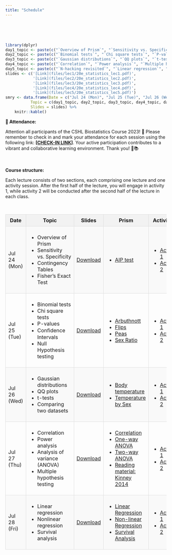 ```yaml
---
title: "Schedule"
---
```


<br><br><br>

```r
library(dplyr)
day1_topic <- paste(c("`Overview of Prism`", "`Sensitivity vs. Specificity`", "`Contingency Tables`", "`Fisher's Exact Test`"), collapse = "<br/>")
day2_topic <- paste(c("`Binomial tests`", "`Chi square tests`", "`P-values`", "`Conﬁdence Intervals`", "`Null Hypothesis testing`"), collapse = "<br/>")
day3_topic <- paste(c("`Gaussian distributions`", "`QQ plots`", "`t-tests`", "`Comparing two datasets`"), collapse = "<br/>")
day4_topic <- paste(c("`Correlation`", "`Power analysis`", "`Multiple hypothesis testing`"), collapse = "<br/>")
day5_topic <- paste(c("`N-hacking revisited`", "`Linear regression`", "`Nonlinear regression`", "`Analysis of variance (ANOVA)`", "`Survival analysis`"), collapse = "<br/>")
slides <- c('[Link](files/lec1/20e_statistics_lec1.pdf)',
            '[Link](files/lec2/20e_statistics_lec2.pdf)',
            '[Link](files/lec3/20e_statistics_lec3.pdf)',
            '[Link](files/lec4/20e_statistics_lec4.pdf)',
            '[Link](files/lec5/20e_statistics_lec5.pdf)')
smry <- data.frame(Date = c("Jul 24 (Mon)", "Jul 25 (Tue)", "Jul 26 (Wed)", "Jul 27 (Thu)", "Jul 28 (Fri)"),
           Topic = c(day1_topic, day2_topic, day3_topic, day4_topic, day5_topic),
           Slides = slides) %>%
    knitr::kable()
```

**🚨 Attendance:**

Attention all participants of the CSHL Biostatistics Course 2023! 📢 Please remember to check in and mark your attendance for each session using the following link: **[[CHECK-IN LINK](https://forms.gle/DfZmycEV9PcACgUX8)]**. Your active participation contributes to a vibrant and collaborative learning environment. Thank you! 🌱📚

<br>

**Course structure:**

Each lecture consists of two sections, each comprising one lecture and one activity session. After the first half of the lecture, you will engage in activity 1, while activity 2 will be conducted after the second half of the lecture in each class.

<br>

<style>
  table {
    border-collapse: collapse;
    width: 100%;
  }

  th, td {
    border: 1px solid #ddd;
    padding: 8px;
  }

  th {
    background-color: #f2f2f2;
  }

  tr:nth-child(even) {
    background-color: #f9f9f9;
  }
</style>
<table>
  <tr>
    <th>Date</th>
    <th>Topic</th>
    <th>Slides</th>
    <th>Prism</th>
    <th>Activities</th>
  </tr>
  <tr>
    <td>Jul 24 (Mon)</td>
    <td>
      <ul>
        <li>Overview of Prism</li>
        <li>Sensitivity vs. Specificity</li>
        <li>Contingency Tables</li>
        <li>Fisher's Exact Test</li>
      </ul>
    </td>
    <td><a href="files/lec1/20e_statistics_lec1.pdf">Download</a></td>
    <td>
      <ul>
        <li><a href="files/lec1/lec1_aip_test.pzfx">AIP test</a></li>
      </ul>
    </td>
    <td>
      <ul>
        <li><a href="lec1_activity1.html">Activity 1</a></li>
        <li><a href="lec1_activity2.html">Activity 2</a></li>
      </ul>
    </td>
  </tr>
  <tr>
    <td>Jul 25 (Tue)</td>
    <td>
      <ul>
        <li>Binomial tests</li>
        <li>Chi square tests</li>
        <li>P-values</li>
        <li>Conﬁdence Intervals</li>
        <li>Null Hypothesis testing</li>
      </ul>
    </td>
    <td><a href="files/lec2/20e_statistics_lec2.pdf">Download</a></td>
    <td>
      <ul>
        <li><a href="files/lec2/arbuthnott.pzfx">Arbuthnott</a></li>
        <li><a href="files/lec2/flips.pzfx">Flips</a></li>
        <li><a href="files/lec2/peas.pzfx">Peas</a></li>
        <li><a href="files/lec2/sex_ratio.pzfx">Sex Ratio</a></li>
      </ul>
    </td>
    <td>
      <ul>
        <li><a href="lec2_activity1.html">Activity 1</a></li>
        <li><a href="lec2_activity2.html">Activity 2</a></li>
      </ul>
    </td>
  </tr>
  <tr>
    <td>Jul 26 (Wed)</td>
    <td>
      <ul>
        <li>Gaussian distributions</li>
        <li>QQ plots</li>
        <li>t-tests</li>
        <li>Comparing two datasets</li>
      </ul>
    </td>
    <td><a href="files/lec3/20e_statistics_lec3.pdf">Download</a></td>
    <td>
      <ul>
        <li><a href="files/lec3/bodytemp.pzfx">Body temperature</a></li>
        <li><a href="files/lec3/temp_by_sex.pzfx">Temperature by Sex</a></li>
      </ul>
    </td>
    <td>
      <ul>
        <li><a href="lec3_activity1.html">Activity 1</a></li>
        <li><a href="lec3_activity2.html">Activity 2</a></li>
      </ul>
    </td>
  </tr>
  <tr>
    <td>Jul 27 (Thu)</td>
    <td>
      <ul>
        <li>Correlation</li>
        <li>Power analysis</li>
        <li>Analysis of variance (ANOVA)</li>
        <li>Multiple hypothesis testing</li>
      </ul>
    </td>
    <td><a href="files/lec4/20e_statistics_lec4.pdf">Download</a></td>
    <td>
      <ul>
        <li><a href="files/lec4/correlation.pzfx">Correlation</a></li>
        <li><a href="files/lec4/one-way_anova.pzfx">One-way ANOVA</a></li>
        <li><a href="files/lec4/two-way_anova.pzfx">Two-way ANOVA</a></li>
        <li><a href="files/lec4/Kinney2014.pdf">Reading material: Kinney 2014</a></li>
      </ul>
    </td>
    <td>
      <ul>
        <li><a href="lec4_activity1.html">Activity 1</a></li>
        <li><a href="lec4_activity2.html">Activity 2</a></li>
      </ul>
    </td>
  </tr>
  <tr>
    <td>Jul 28 (Fri)</td>
    <td>
      <ul>
        <li>Linear regression</li>
        <li>Nonlinear regression</li>
        <li>Survival analysis</li>
      </ul>
    </td>
    <td><a href="files/lec5/20e_statistics_lec5.pdf">Download</a></td>
    <td>
      <ul>
        <li><a href="files/lec5/linear_regression.pzfx">Linear Regression</a></li>
        <li><a href="files/lec5/nonlinear_regression.pzfx">Non-linear Regression</a></li>
        <li><a href="files/lec5/survival.pzfx">Survival Analysis</a></li>
      </ul>
    </td>
    <td>
      <ul>
        <li><a href="lec5_activity1.html">Activity 1</a></li>
        <li><a href="lec5_activity2.html">Activity 2</a></li>
      </ul>
    </td>
  </tr>
</table>
<br><br><br>
